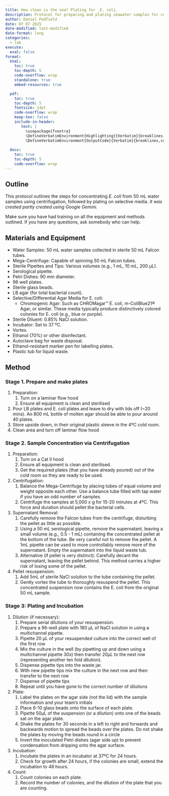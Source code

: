 ```yaml
---
title: How clean is the sea? Plating for _E. coli_
description: Protocol for preparing and plating seawater samples for counting _E. coli_.
author: Daniel Padfield
date: 07 07 2025
date-modified: last-modified
date-format: long
categories:
  - lab
execute: 
  eval: false
format:
  html:
    toc: true
    toc-depth: 5
    code-overflow: wrap
    standalone: true
    embed-resources: true

  pdf:
    toc: true
    toc-depth: 5
    fontsize: 14pt
    code-overflow: wrap
    keep-tex: false
    include-in-header: 
       text: |
         \usepackage{fvextra}
         \DefineVerbatimEnvironment{Highlighting}{Verbatim}{breaklines,commandchars=\\\{\}}
         \DefineVerbatimEnvironment{OutputCode}{Verbatim}{breaklines,commandchars=\\\{\}}
  
  docx:
    toc: true
    toc-depth: 5
    code-overflow: wrap
---
```


## Outline

This protocol outlines the steps for concentrating _E. coli_ from 50 mL water samples using centrifugation, followed by plating on selective media. _It was created partly created using Google Gemini._

Make sure you have had training on all the equipment and methods outlined. If you have any questions, ask somebody who can help.

## Materials and Equipment

* Water Samples: 50 mL water samples collected in sterile 50 mL Falcon tubes. 
* Mega-Centrifuge: Capable of spinning 50 mL Falcon tubes.
* Sterile Pipettes and Tips: Various volumes (e.g., 1 mL, 10 mL, 200 µL).
* Serological pipette.
* Petri Dishes: 90 mm diameter.
* 96 well plates.
* Sterile glass beads.
* LB agar (for total bacterial count).
* Selective/Differential Agar Media for E. coli:  
   * Chromogenic Agar: Such as CHROMagar™ E. coli, m-ColiBlue21® Agar, or similar. These media typically produce distinctively colored colonies for E. coli (e.g., blue or purple).
* Sterile Diluent: 0.85% NaCl solution. 
* Incubator: Set to 37 ºC. 
* Vortex.
* Ethanol (70%) or other disinfectant.
* Autoclave bag for waste disposal. 
* Ethanol-resistant marker pen for labelling plates.
* Plastic tub for liquid waste.
 
## Method

### Stage 1. Prepare and make plates

1. Preparation:
   1. Turn on a laminar flow hood
   2. Ensure all equipment is clean and sterilised
2. Pour LB plates and E. coli plates and leave to dry with lids off (~20 mins). An 800 mL bottle of molten agar should be able to pour around 40 plates.
3. Store upside down, in their original plastic sleeve in the 4ºC cold room.
4. Clean area and turn off laminar flow hood

### Stage 2. Sample Concentration via Centrifugation 

1. Preparation: 
   1. Turn on a Cat II hood
   2. Ensure all equipment is clean and sterilised.  
   3. Get the required plates (that you have already poured) out of the cold room so they are ready to be used.
2. Centrifugation: 
   1. Balance the Mega-Centrifuge by placing tubes of equal volume and weight opposite each other. Use a balance tube filled with tap water if you have an odd number of samples. 
   2. Centrifuge the samples at 5,000 x g for 15-20 minutes at 4ºC. This force and duration should pellet the bacterial cells.
3. Supernatant Removal: 
   1. Carefully remove the Falcon tubes from the centrifuge, disturbing the pellet as little as possible. 
   2. Using a 50 mL serological pipette, remove the supernatant, leaving a small volume (e.g., 0.5 - 1 mL) containing the concentrated pellet at the bottom of the tube. Be very careful not to remove the pellet. A 1mL pipette can be used to more controllably remove more of the supernatant. Empty the supernatant into the liquid waste tub.
   3. Alternative (if pellet is very distinct): Carefully decant the supernatant, leaving the pellet behind. This method carries a higher risk of losing some of the pellet.  
4. Pellet resuspension: 
   1. Add 5mL of sterile NaCl solution to the tube containing the pellet. 
   2. Gently vortex the tube to thoroughly resuspend the pellet. This concentrated suspension now contains the E. coli from the original 50 mL sample. 

### Stage 3: Plating and Incubation 

1. Dilution (if necessary): 
   1. Prepare serial dilutions of your resuspension.
   2. Prepare a 96-well plate with 180 µL of NaCl solution in using a multichannel pipette.
   3. Pipette 20 µL of your resuspended culture into the correct well of the first row
   4. Mix the culture in the well (by pipetting up and down using a multichannel pipette 30x) then transfer 20µL to the next row (representing another ten fold dilution).
   5. Dispense pipette tips into the waste jar.
   6. With new pipette tips mix the culture in the next row and then transfer to the next row
   7. Dispense of pipette tips
   8. Repeat until you have gone to the correct number of dilutions
2. Plate:
   1. Label the plates on the agar side (not the lid) with the sample information and your team’s initials 
   2. Place 6-10 glass beads onto the surface of each plate. 
   3. Pipette 50µL of the suspension (or a dilution) onto one of the beads sat on the agar plate. 
   4. Shake the plates for 30 seconds in a left to right and forwards and backwards motion to spread the beads over the plates. Do not shake the plates by moving the beads round in a circle 
   5. Invert the inoculated Petri dishes (agar side up) to prevent condensation from dripping onto the agar surface. 
3. Incubation: 
   1. Incubate the plates in an incubator at 37ºC for 24 hours.
   2. Check for growth after 24 hours, if the colonies are small, extend the incubation to 48 hours. 
4. Count:
   1. Count colonies on each plate.
   2. Record the number of colonies, and the dilution of the plate that you are counting.
